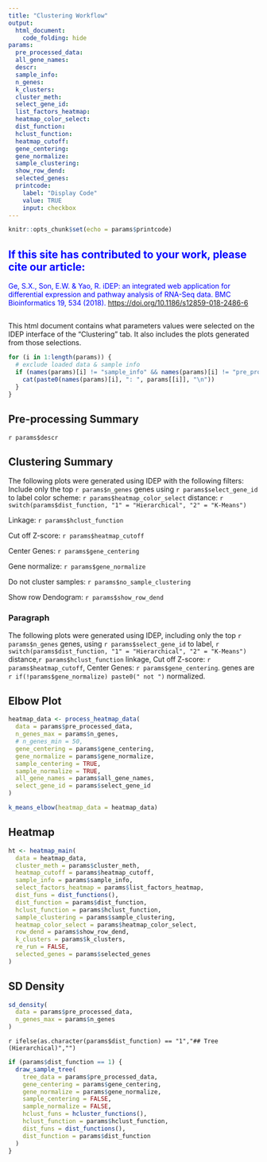 ```yaml
---
title: "Clustering Workflow"
output: 
  html_document:
    code_folding: hide
params:
  pre_processed_data:
  all_gene_names:
  descr:
  sample_info:
  n_genes:
  k_clusters:
  cluster_meth:
  select_gene_id:
  list_factors_heatmap:
  heatmap_color_select:
  dist_function:
  hclust_function:
  heatmap_cutoff:
  gene_centering:
  gene_normalize:
  sample_clustering:
  show_row_dend:
  selected_genes:
  printcode:
    label: "Display Code"
    value: TRUE
    input: checkbox
---
```


```r
knitr::opts_chunk$set(echo = params$printcode)
```
<div>

::: {style="color: Blue"}
## If this site has contributed to your work, please cite our article:

Ge, S.X., Son, E.W. & Yao, R. iDEP: an integrated web application for differential expression and pathway analysis of RNA-Seq data. BMC Bioinformatics 19, 534 (2018). <https://doi.org/10.1186/s12859-018-2486-6>
:::

## 

</div>

<!-- This document cannot be knit directly from R studio -->

This html document contains what parameters values were selected on the IDEP interface of the "Clustering" tab. It also includes the plots generated from those selections.

<!-- # ALL SELECTED PARAMETERS -->

```r
for (i in 1:length(params)) {
  # exclude loaded data & sample info
  if (names(params)[i] != "sample_info" && names(params)[i] != "pre_processed_data" && names(params)[i] != "all_gene_names") {
    cat(paste0(names(params)[i], ": ", params[[i]], "\n"))
  }
}
```

## Pre-processing Summary

`r params$descr`

## Clustering Summary

The following plots were generated using IDEP with the following filters: Include only the top `r params$n_genes` genes using `r params$select_gene_id` to label color scheme: `r params$heatmap_color_select` distance: `r switch(params$dist_function, "1" = "Hierarchical", "2" = "K-Means")`

Linkage: `r params$hclust_function`

Cut off Z-score: `r params$heatmap_cutoff`

Center Genes: `r params$gene_centering`

Gene normalize: `r params$gene_normalize`

Do not cluster samples: `r params$no_sample_clustering`

Show row Dendogram: `r params$show_row_dend`

### Paragraph

The following plots were generated using IDEP, including only the top `r params$n_genes` genes, using `r params$select_gene_id` to label, `r switch(params$dist_function, "1" = "Hierarchical", "2" = "K-Means")` distance,`r params$hclust_function` linkage, Cut off Z-score: `r params$heatmap_cutoff`, Center Genes: `r params$gene_centering`. genes are `r if(!params$gene_normalize) paste0(" not ")` normalized.

## Elbow Plot

```r
heatmap_data <- process_heatmap_data(
  data = params$pre_processed_data,
  n_genes_max = params$n_genes,
  # n_genes_min = 50,
  gene_centering = params$gene_centering,
  gene_normalize = params$gene_normalize,
  sample_centering = TRUE,
  sample_normalize = TRUE,
  all_gene_names = params$all_gene_names,
  select_gene_id = params$select_gene_id
)

k_means_elbow(heatmap_data = heatmap_data)
```

## Heatmap

```r
ht <- heatmap_main(
  data = heatmap_data,
  cluster_meth = params$cluster_meth,
  heatmap_cutoff = params$heatmap_cutoff,
  sample_info = params$sample_info,
  select_factors_heatmap = params$list_factors_heatmap,
  dist_funs = dist_functions(),
  dist_function = params$dist_function,
  hclust_function = params$hclust_function,
  sample_clustering = params$sample_clustering,
  heatmap_color_select = params$heatmap_color_select,
  row_dend = params$show_row_dend,
  k_clusters = params$k_clusters,
  re_run = FALSE,
  selected_genes = params$selected_genes
)
```

## SD Density

```r
sd_density(
  data = params$pre_processed_data,
  n_genes_max = params$n_genes
)
```



`r ifelse(as.character(params$dist_function) == "1","## Tree (Hierarchical)","")`
```r
if (params$dist_function == 1) {
  draw_sample_tree(
    tree_data = params$pre_processed_data,
    gene_centering = params$gene_centering,
    gene_normalize = params$gene_normalize,
    sample_centering = FALSE,
    sample_normalize = FALSE,
    hclust_funs = hcluster_functions(),
    hclust_function = params$hclust_function,
    dist_funs = dist_functions(),
    dist_function = params$dist_function
  )
}
```


<!-- # Correlation Matrix (Not included in app) -->
<!-- ```{r} -->
<!-- cor_plot( -->
<!--   data = params$pre_processed_data, -->
<!--   label_pcc = TRUE, -->
<!--   heat_cols = c("red", "black", "green"), -->
<!--   text_col = "white" -->
<!-- ) -->
<!-- ``` -->
